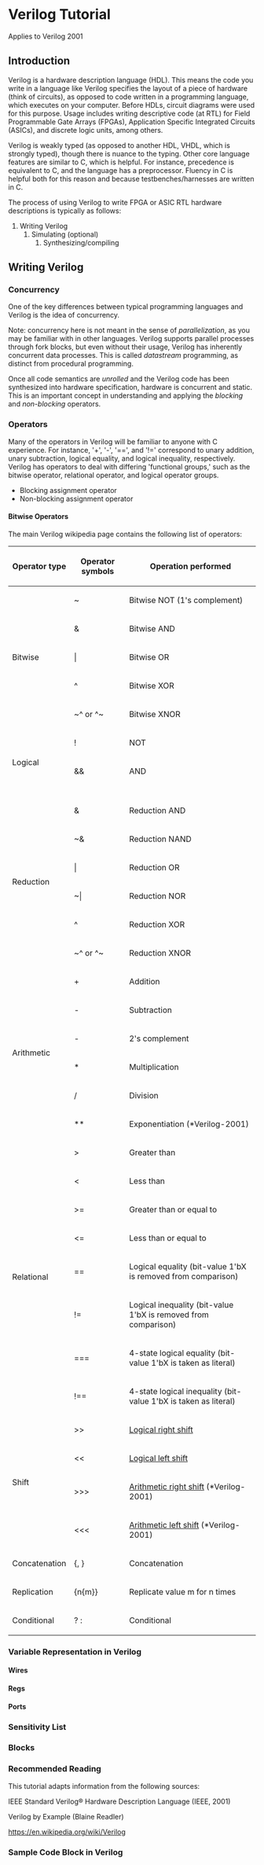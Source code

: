 =Verilog Tutorial=
Applies to Verilog 2001

==Introduction==

Verilog is a hardware description language (HDL). This means the code you write in a language like Verilog specifies the layout of a piece of hardware (think of circuits), as opposed to code written in a programming language, which executes on your computer. Before HDLs, circuit diagrams were used for this purpose. 
Usage includes writing descriptive code (at RTL) for Field Programmable Gate Arrays (FPGAs), Application Specific Integrated Circuits (ASICs), and discrete logic units, among others.

Verilog is weakly typed (as opposed to another HDL, VHDL, which is strongly typed), though there is nuance to the typing. Other core language features are similar to C, which is helpful. For instance, precedence is equivalent to C, and the language has a preprocessor. Fluency in C is helpful both for this reason and because testbenches/harnesses are written in C.  

The process of using Verilog to write FPGA or ASIC RTL hardware descriptions is typically as follows:

# Writing Verilog
## Simulating (optional)
### Synthesizing/compiling

==Writing Verilog== 

===Concurrency===

One of the key differences between typical programming languages and Verilog is the idea of concurrency. 

Note: concurrency here is not meant in the sense of ''parallelization'', as you may be familiar with in other languages. Verilog supports parallel processes through fork blocks, but even without their usage, Verilog has inherently concurrent data processes. This is called ''datastream'' programming, as distinct from procedural programming.

Once all code semantics are ''unrolled'' and the Verilog code has been synthesized into hardware specification, hardware is concurrent and static. This is an important concept in understanding and applying the ''blocking'' and ''non-blocking'' operators.

===Operators===

Many of the operators in Verilog will be familiar to anyone with C experience. For instance, '+', '-', '==', and '!=' correspond to unary addition, unary subtraction, logical equality, and logical inequality, respectively. Verilog has operators to deal with differing 'functional groups,' such as the bitwise operator, relational operator, and logical operator groups. 


* Blocking assignment operator
* Non-blocking assignment operator

====Bitwise Operators====

The main Verilog wikipedia page contains the following list of operators:

{| class=wikitable
|-
! Operator type || Operator symbols || Operation performed
|-
| rowspan=5|Bitwise || ~ || Bitwise NOT (1's complement)
|-
|                      & || Bitwise AND
|-
|              <nowiki>|</nowiki> || Bitwise OR
|-
|                      ^ || Bitwise XOR
|-
|                      ~^ or ^~ || Bitwise XNOR
|-
| rowspan=3|Logical           || ! || NOT
|-
| && || AND
|-
| <nowiki>||</nowiki> ||  OR
|-
| rowspan=6|Reduction || & || Reduction AND
|-
| ~& || Reduction NAND
|-
| <nowiki>|</nowiki> || Reduction OR
|-
| <nowiki>~|</nowiki> || Reduction NOR
|-
| ^ || Reduction XOR
|-
| ~^ or ^~ || Reduction XNOR
|-
| rowspan=6|Arithmetic || + || Addition
|-
| - || Subtraction
|-
| - || 2's complement
|-
| * || Multiplication
|-
| / || Division
|-
| ** || Exponentiation (*Verilog-2001)
|-
| rowspan=8| Relational || > || Greater than
|-
| < || Less than
|-
| >= || Greater than or equal to
|-
| <= || Less than or equal to
|-
| == || Logical equality (bit-value 1'bX is removed from comparison)
|-
| != || Logical inequality (bit-value 1'bX is removed from comparison)
|-
| === || 4-state logical equality (bit-value 1'bX is taken as literal)
|-
| !== || 4-state logical inequality (bit-value 1'bX is taken as literal)
|-
| rowspan=4| Shift || >> || [[Logical shift|Logical right shift]]
|-
| << || [[Logical shift|Logical left shift]]
|-
| >>> || [[Arithmetic shift|Arithmetic right shift]] (*Verilog-2001)
|-
| <<< || [[Arithmetic shift|Arithmetic left shift]] (*Verilog-2001)
|-
| Concatenation || <nowiki>{, }</nowiki> || Concatenation
|-
| Replication || <nowiki>{n{m}}</nowiki> || Replicate value m for n times
|-
| Conditional || ? : || Conditional
|}

===Variable Representation in Verilog===

====Wires====

====Regs====

====Ports====

===Sensitivity List===

===Blocks===

===Recommended Reading===

This tutorial adapts information from the following sources:

IEEE Standard Verilog® Hardware Description Language (IEEE, 2001)

Verilog by Example (Blaine Readler)

https://en.wikipedia.org/wiki/Verilog



===Sample Code Block in Verilog===
